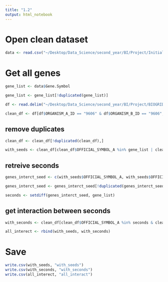 ```yaml
---
title: "1.2"
output: html_notebook
---
```


# Open clean dataset
```r
data <- read.csv("~/Desktop/Data_Science/second_year/BI/Project/Initial_Gene_Dataset.csv", header = TRUE, row.names = 1)
```


# Get all genes
```r
gene_list <- data$Gene.Symbol

gene_list <- gene_list[!duplicated(gene_list)]
```

```r
df <- read.delim("~/Desktop/Data_Science/second_year/BI/Project/BIOGRID-ORGANISM-Homo_sapiens-4.2.192.tab.txt", header = TRUE, sep = "\t", dec = ".")
```

```r
clean_df <- df[df$ORGANISM_A_ID == "9606" & df$ORGANISM_B_ID == "9606", c("OFFICIAL_SYMBOL_A", "OFFICIAL_SYMBOL_B")]
```

## remove duplicates
```r
clean_df <- clean_df[!duplicated(clean_df),]
```


```r
with_seeds <- clean_df[clean_df$OFFICIAL_SYMBOL_A %in% gene_list | clean_df$OFFICIAL_SYMBOL_B %in% gene_list,]
```

## retreive seconds
```r
genes_interct_seed <- c(with_seeds$OFFICIAL_SYMBOL_A, with_seeds$OFFICIAL_SYMBOL_B)
```

```r
genes_interct_seed <- genes_interct_seed[!duplicated(genes_interct_seed)]
```

```r
seconds <- setdiff(genes_interct_seed, gene_list)
```
## get interaction between seconds
```r
with_seconds <- clean_df[clean_df$OFFICIAL_SYMBOL_A %in% seconds & clean_df$OFFICIAL_SYMBOL_B %in% seconds,]
```

```r
all_interect <- rbind(with_seeds, with_seconds)
```

# Save
```r
write.csv(with_seeds, "with_seeds")
write.csv(with_seconds, "with_seconds")
write.csv(all_interect, "all_interact")
```
